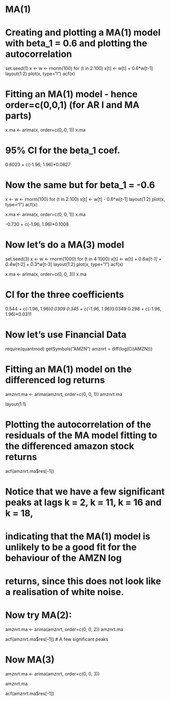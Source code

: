 # MA(1)

# Creating and plotting a MA(1) model with beta_1 = 0.6 and plotting the autocorrelation
set.seed(1)
x <- w <- rnorm(100)
for (t in 2:100) x[t] <- w[t] + 0.6*w[t-1]
layout(1:2)
plot(x, type="l")
acf(x)

# Fitting an MA(1) model - hence order=c(0,0,1) (for AR I and MA parts)
x.ma <- arima(x, order=c(0, 0, 1))
x.ma

# 95% CI for the beta_1 coef.
0.6023 + c(-1.96, 1.96)*0.0827

# Now the same but for beta_1 = -0.6
x <- w <- rnorm(100)
for (t in 2:100) x[t] <- w[t] - 0.6*w[t-1]
layout(1:2)
plot(x, type="l")
acf(x)

x.ma <- arima(x, order=c(0, 0, 1))
x.ma

-0.730 + c(-1.96, 1.96)*0.1008


# Now let's do a MA(3) model

set.seed(3)
x <- w <- rnorm(1000)
for (t in 4:1000) x[t] <- w[t] + 0.6*w[t-1] + 0.4*w[t-2] + 0.3*w[t-3]
layout(1:2)
plot(x, type="l")
acf(x)

x.ma <- arima(x, order=c(0, 0, 3))
x.ma

# CI for the three coefficients
0.544 + c(-1.96, 1.96)*0.0309
0.345 + c(-1.96, 1.96)*0.0349
0.298 + c(-1.96, 1.96)*0.0311


# Now let's use Financial Data
require(quantmod)
getSymbols("AMZN")
amznrt = diff(log(Cl(AMZN)))

# Fitting an MA(1) model on the differenced log returns
amznrt.ma <- arima(amznrt, order=c(0, 0, 1))
amznrt.ma

layout(1:1)

# Plotting the autocorrelation of the residuals of the MA model fitting to the differenced amazon stock returns
acf(amznrt.ma$res[-1])

# Notice that we have a few significant peaks at lags k = 2, k = 11, k = 16 and k = 18,
# indicating that the MA(1) model is unlikely to be a good fit for the behaviour of the AMZN log
# returns, since this does not look like a realisation of white noise.

# Now try MA(2):
amznrt.ma <- arima(amznrt, order=c(0, 0, 2))
amznrt.ma

acf(amznrt.ma$res[-1])
# A few significant peaks

# Now MA(3)
amznrt.ma <- arima(amznrt, order=c(0, 0, 3))

amznrt.ma

acf(amznrt.ma$res[-1])

